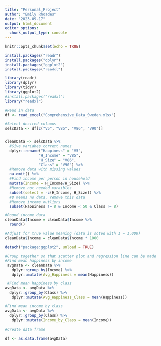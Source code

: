 ```yaml
---
title: "Personal_Project"
author: "Emily Rhoades"
date: "2023-09-17"
output: html_document
editor_options: 
  chunk_output_type: console
---
```



```r
knitr::opts_chunk$set(echo = TRUE)
```

```r
install.packages("readr")
install.packages("dplyr")
install.packages("ggplot2")
install.packages("readxl")
```


```r
library(readr)
library(dplyr)
library(tidyr)
library(ggplot2)
#install.packages("readxl")
library("readxl")

#Read in data
df <- read_excel("Comprehensive_Data_Sweden.xlsx")

#Select desired columns
selcData <- df[c("V5", "V85", "V86", "V90")]


cleanData <- selcData %>% 
  #Give variabes correct names
  dplyr::rename("Happiness" = "V5",
               "H_Income" = "V85",
               "H_Size" = "V86",
               "Class" = "V90") %>%
  #Remove data with missing values
  na.omit() %>%
  #Find income per person in household
  mutate(Income = H_Income/H_Size) %>%
  #Remove not needed varaibles
  subset(select = -c(H_Income, H_Size)) %>%
  #8 means no data, remove this data
  #Remove income outliers
  subset(Happiness != 8 & Income < 50 & Class != 8)

#Round income data
cleanData$Income = cleanData$Income %>%
  round()

#Adjust for true value meaning (data is soted with 1 = 1,000)
cleanData$Income = cleanData$Income * 1000

detach("package:ggplot2", unload = TRUE)

#Group together so that scatter plot and regression line can be made
#Find mean happiness by income
 avgData <- cleanData %>%
   dplyr::group_by(Income) %>%
   dplyr::mutate(Avg_Happiness = mean(Happiness))

 #Find mean happiness by class
avgData <- avgData %>%
  dplyr::group_by(Class) %>%
   dplyr::mutate(Avg_Happiness_Class = mean(Happiness))

#Find mean income by class
avgData <- avgData %>%
  dplyr::group_by(Class) %>%
   dplyr::mutate(Income_by_Class = mean(Income))
 
#Create data frame

df <- as.data.frame(avgData)

```

  


